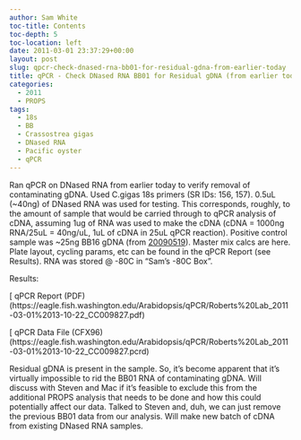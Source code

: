 ```yaml
---
author: Sam White
toc-title: Contents
toc-depth: 5
toc-location: left
date: 2011-03-01 23:37:29+00:00
layout: post
slug: qpcr-check-dnased-rna-bb01-for-residual-gdna-from-earlier-today
title: qPCR - Check DNased RNA BB01 for Residual gDNA (from earlier today)
categories:
  - 2011
  - PROPS
tags:
  - 18s
  - BB
  - Crassostrea gigas
  - DNased RNA
  - Pacific oyster
  - qPCR
---
```


Ran qPCR on DNased RNA from earlier today to verify removal of contaminating gDNA. Used C.gigas 18s primers (SR IDs: 156, 157). 0.5uL (~40ng) of DNased RNA was used for testing. This corresponds, roughly, to the amount of sample that would be carried through to qPCR analysis of cDNA, assuming 1ug of RNA was used to make the cDNA (cDNA = 1000ng RNA/25uL = 40ng/uL, 1uL of cDNA in 25uL qPCR reaction). Positive control sample was ~25ng BB16 gDNA (from [20090519](/Sam%27s+Working+Notebook+May-June+2010#sjw20090519)). Master mix calcs are here. Plate layout, cycling params, etc can be found in the qPCR Report (see Results). RNA was stored @ -80C in "Sam's -80C Box".

Results:

[ qPCR Report (PDF)(https://eagle.fish.washington.edu/Arabidopsis/qPCR/Roberts%20Lab_2011-03-01%2013-10-22_CC009827.pdf)

[ qPCR Data File (CFX96)(https://eagle.fish.washington.edu/Arabidopsis/qPCR/Roberts%20Lab_2011-03-01%2013-10-22_CC009827.pcrd)

Residual gDNA is present in the sample. So, it's become apparent that it's virtually impossible to rid the BB01 RNA of contaminating gDNA. Will discuss with Steven and Mac if it's feasible to exclude this from the additional PROPS analysis that needs to be done and how this could potentially affect our data. Talked to Steven and, duh, we can just remove the previous BB01 data from our analysis. Will make new batch of cDNA from existing DNased RNA samples.
